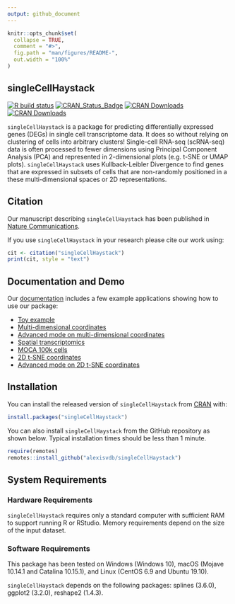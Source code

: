 ```yaml
---
output: github_document
---
```


<!-- README.md is generated from README.Rmd. Please edit that file -->

```r
knitr::opts_chunk$set(
  collapse = TRUE,
  comment = "#>",
  fig.path = "man/figures/README-",
  out.width = "100%"
)
```

## singleCellHaystack

<!-- badges: start -->
  [![R build status](https://github.com/alexisvdb/singleCellHaystack/workflows/R-CMD-check/badge.svg)](https://github.com/alexisvdb/singleCellHaystack/actions)
  [![CRAN_Status_Badge](https://www.r-pkg.org/badges/version/singleCellHaystack)](https://cran.r-project.org/package=singleCellHaystack)
  [![CRAN Downloads](https://cranlogs.r-pkg.org/badges/singleCellHaystack)](https://cran.r-project.org/package=singleCellHaystack)
  [![CRAN Downloads](https://cranlogs.r-pkg.org/badges/grand-total/singleCellHaystack)](https://cran.r-project.org/package=singleCellHaystack)
<!-- badges: end -->

`singleCellHaystack` is a package for predicting differentially expressed genes (DEGs) in single cell transcriptome data. It does so without relying on clustering of cells into arbitrary clusters! Single-cell RNA-seq (scRNA-seq) data is often processed to fewer dimensions using Principal Component Analysis (PCA) and represented in 2-dimensional plots (e.g. t-SNE or UMAP plots). `singleCellHaystack` uses Kullback-Leibler Divergence to find genes that are expressed in subsets of cells that are non-randomly positioned in a these multi-dimensional spaces or 2D representations. 


## Citation

Our manuscript describing `singleCellHaystack` has been published in [Nature Communications](https://doi.org/10.1038/s41467-020-17900-3).

If you use `singleCellHaystack` in your research please cite our work using:

```r
cit <- citation("singleCellHaystack")
print(cit, style = "text")
```


## Documentation and Demo
Our [documentation](https://alexisvdb.github.io/singleCellHaystack/) includes a few example applications showing how to use our package:

- [Toy example](https://alexisvdb.github.io/singleCellHaystack/articles/a01_toy_example.html)
- [Multi-dimensional coordinates](https://alexisvdb.github.io/singleCellHaystack/articles/examples/a02_example_highD_default.html)
- [Advanced mode on multi-dimensional coordinates](https://alexisvdb.github.io/singleCellHaystack/articles/examples/a03_example_highD_advanced.html)
- [Spatial transcriptomics](https://alexisvdb.github.io/singleCellHaystack/articles/examples/a04_example_spatial_transcriptomics.html)
- [MOCA 100k cells](https://alexisvdb.github.io/singleCellHaystack/articles/examples/a05_moca_100k.html)
- [2D t-SNE coordinates](https://alexisvdb.github.io/singleCellHaystack/articles/examples/a06_example_tsne2D_default.html)
- [Advanced mode on 2D t-SNE coordinates](https://alexisvdb.github.io/singleCellHaystack/articles/examples/a07_example_tsne2D_advanced.html)


## Installation

You can install the released version of `singleCellHaystack` from [CRAN](https://CRAN.R-project.org/package=singleCellHaystack) with:

``` r
install.packages("singleCellHaystack")
```

You can also install `singleCellHaystack` from the GitHub repository as shown below. Typical installation times should be less than 1 minute.

``` r
require(remotes)
remotes::install_github("alexisvdb/singleCellHaystack")
```

## System Requirements

### Hardware Requirements

`singleCellHaystack` requires only a standard computer with sufficient RAM to support running R or RStudio. Memory requirements depend on the size of the input dataset.

### Software Requirements

This package has been tested on Windows (Windows 10), macOS (Mojave 10.14.1 and Catalina 10.15.1), and Linux (CentOS 6.9 and Ubuntu 19.10).

`singleCellHaystack` depends on the following packages: splines (3.6.0), ggplot2 (3.2.0), reshape2 (1.4.3).


